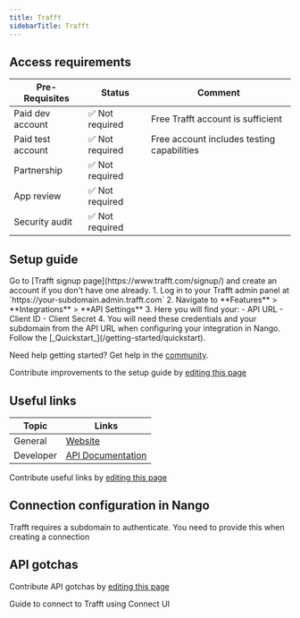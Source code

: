 ```yaml
---
title: Trafft
sidebarTitle: Trafft
---
```



<Overview />
<PreBuiltTooling />
<PreBuiltUseCases />

## Access requirements
| Pre-Requisites | Status | Comment|
| - | - | - |
| Paid dev account | ✅ Not required | Free Trafft account is sufficient |
| Paid test account | ✅ Not required | Free account includes testing capabilities |
| Partnership | ✅ Not required | |
| App review | ✅ Not required | |
| Security audit | ✅ Not required | |

## Setup guide

<Steps>
  <Step title="Create a Trafft account">
    Go to [Trafft signup page](https://www.trafft.com/signup/) and create an account if you don't have one already.
  </Step>
  <Step title="Get your OAuth credentials">
    1. Log in to your Trafft admin panel at `https://your-subdomain.admin.trafft.com`
    2. Navigate to **Features** > **Integrations** > **API Settings**
    3. Here you will find your:
       - API URL
       - Client ID
       - Client Secret
    4. You will need these credentials and your subdomain from the API URL when configuring your integration in Nango.
  </Step>
  <Step title="Next">
    Follow the [_Quickstart_](/getting-started/quickstart).
  </Step>
</Steps>

<Tip>Need help getting started? Get help in the [community](https://nango.dev/slack).</Tip>

<Note>Contribute improvements to the setup guide by [editing this page](https://github.com/nangohq/nango/tree/master/docs-v2/integrations/all/trafft.mdx)</Note>

## Useful links

| Topic | Links |
| - | - |
| General | [Website](https://www.trafft.com/) |
| Developer | [API Documentation](https://documenter.getpostman.com/view/1487056/2sAY4x9MRe) |

<Note>Contribute useful links by [editing this page](https://github.com/nangohq/nango/tree/master/docs-v2/integrations/all/trafft.mdx)</Note>

## Connection configuration in Nango

Trafft requires a subdomain to authenticate. You need to provide this when creating a connection
## API gotchas

<Note>Contribute API gotchas by [editing this page](https://github.com/nangohq/nango/tree/master/docs-v2/integrations/all/trafft.mdx)</Note>

<Card title="Connect to Trafft" icon="link" href="/integrations/all/trafft/connect" horizontal>
  Guide to connect to Trafft using Connect UI
</Card>
